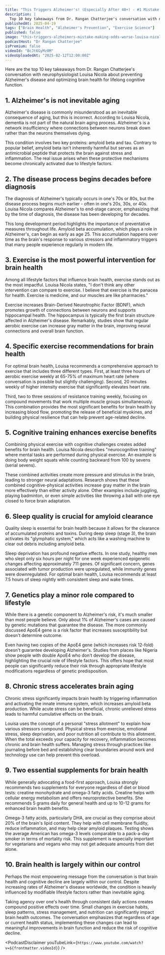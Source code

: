 ```yaml
---
title: "This Triggers Alzheimer's! (Especially After 40+) - #1 Mistake Making Odds Worse | Louisa Nicola"
description: |
  Top 10 key takeaways from Dr. Rangan Chatterjee's conversation with neurophysiologist Louisa Nicola about preventing Alzheimer's disease and optimizing brain health for lifelong cognitive function.
publishedAt: 2025-04-19
tags: ["Brain Health", "Alzheimer's Prevention", "Exercise Science"]
published: false
image: "this-triggers-alzheimers-mistake-making-odds-worse-louisa-nicola.jpg"
podcastHost: "Dr Rangan Chatterjee"
isPremium: false
videoId: "BcJt6GyMz0M"
videoUploadedAt: "2025-02-12T12:00:00Z"
---
```



<PodcastSummaryPageLayout frontmatter={frontmatter}>

Here are the top 10 key takeaways from Dr. Rangan Chatterjee's conversation with neurophysiologist Louisa Nicola about preventing Alzheimer's disease and optimizing brain health for lifelong cognitive function.

## 1. Alzheimer's is not inevitable aging

Alzheimer's disease is commonly misunderstood as an inevitable consequence of aging, but this is incorrect. According to Louisa Nicola, dementia is not part of the natural brain aging process. Alzheimer's is a network insufficiency where connections between neurons break down rather than the neurons themselves dying.

This condition involves two key proteins: amyloid beta and tau. Contrary to popular belief, amyloid beta isn't inherently harmful but serves as an antimicrobial peptide that protects the brain against stress and inflammation. The real issue arises when these protective mechanisms become chronically activated due to lifestyle factors.

## 2. The disease process begins decades before diagnosis

The diagnosis of Alzheimer's typically occurs in one's 70s or 80s, but the disease process begins much earlier - often in one's 20s, 30s, or 40s. Louisa Nicola compares Alzheimer's to end-stage cancer, emphasizing that by the time of diagnosis, the disease has been developing for decades.

This long development period highlights the importance of preventative measures throughout life. Amyloid beta accumulation, which plays a role in Alzheimer's, can begin as early as age 25. This accumulation happens over time as the brain's response to various stressors and inflammatory triggers that many people experience regularly in modern life.

## 3. Exercise is the most powerful intervention for brain health

Among all lifestyle factors that influence brain health, exercise stands out as the most impactful. Louisa Nicola states, "I don't think any other intervention can compare to exercise. I believe that exercise is the panacea for health. Exercise is medicine, and our muscles are like pharmacies."

Exercise increases Brain-Derived Neurotrophic Factor (BDNF), which promotes growth of connections between neurons and supports hippocampal health. The hippocampus is typically the first brain structure affected in Alzheimer's disease. Remarkably, studies show that regular aerobic exercise can increase gray matter in the brain, improving neural connections and overall brain function.

## 4. Specific exercise recommendations for brain health

For optimal brain health, Louisa recommends a comprehensive approach to exercise that includes three different types. First, at least three hours of aerobic exercise weekly at 65-75% of maximum heart rate (where conversation is possible but slightly challenging). Second, 20 minutes weekly of higher intensity exercise that significantly elevates heart rate.

Third, two to three sessions of resistance training weekly, focusing on compound movements that work multiple muscle groups simultaneously. This combination provides the most significant benefits for brain health by increasing blood flow, promoting the release of beneficial myokines, and building physical resilience that can help prevent age-related decline.

## 5. Cognitive training enhances exercise benefits

Combining physical exercise with cognitive challenges creates added benefits for brain health. Louisa Nicola describes "neurocognitive training" where mental tasks are performed during physical exercise. An example is doing body weight squats while counting backward from 100 by sevens (serial sevens).

These combined activities create more pressure and stimulus in the brain, leading to stronger neural adaptations. Research shows that these combined cognitive-physical activities increase gray matter in the brain more effectively than either activity alone. Other examples include juggling, playing badminton, or even simple activities like throwing a ball with one eye closed to force brain adaptation.

## 6. Sleep quality is crucial for amyloid clearance

Quality sleep is essential for brain health because it allows for the clearance of accumulated proteins and toxins. During deep sleep (stage 3), the brain activates its "glymphatic system," which acts like a washing machine to clear out debris including amyloid beta.

Sleep deprivation has profound negative effects. In one study, healthy men who slept only six hours per night for one week experienced epigenetic changes affecting approximately 711 genes. Of significant concern, genes associated with tumor production were upregulated, while immunity genes were downregulated. For optimal brain health, Louisa recommends at least 7.5 hours of sleep nightly with consistent sleep and wake times.

## 7. Genetics play a minor role compared to lifestyle

While there is a genetic component to Alzheimer's risk, it's much smaller than most people believe. Only about 1% of Alzheimer's cases are caused by genetic mutations that guarantee the disease. The more commonly discussed ApoE4 gene is a risk factor that increases susceptibility but doesn't determine outcome.

Even having two copies of the ApoE4 gene (which increases risk 12-fold) doesn't guarantee developing Alzheimer's. Studies from places like Nigeria show people with double ApoE4 who don't develop the disease, highlighting the crucial role of lifestyle factors. This offers hope that most people can significantly reduce their risk through appropriate lifestyle modifications regardless of genetic predisposition.

## 8. Chronic stress accelerates brain aging

Chronic stress significantly impacts brain health by triggering inflammation and activating the innate immune system, which increases amyloid beta production. While acute stress can be beneficial, chronic unrelieved stress leads to harmful cumulative effects on the brain.

Louisa uses the concept of a personal "stress allotment" to explain how various stressors compound. Physical stress from exercise, emotional stress, sleep deprivation, and poor nutrition all contribute to this allotment. When the total exceeds your capacity for recovery, inflammation becomes chronic and brain health suffers. Managing stress through practices like journaling before bed and establishing clear boundaries around work and technology use can help prevent this overload.

## 9. Two essential supplements for brain health

While generally advocating a food-first approach, Louisa strongly recommends two supplements for everyone regardless of diet or blood tests: creatine monohydrate and omega-3 fatty acids. Creatine helps with cellular energy metabolism and offers neuroprotective benefits. She recommends 5 grams daily for general health and up to 10-12 grams for enhanced brain health benefits.

Omega-3 fatty acids, particularly DHA, are crucial as they comprise about 20% of the brain's lipid content. They help with cell membrane fluidity, reduce inflammation, and may help clear amyloid plaques. Testing shows the average American has omega-3 levels comparable to a pack-a-day smoker in terms of mortality risk. This supplement is especially important for vegetarians and vegans who may not get adequate amounts from diet alone.

## 10. Brain health is largely within our control

Perhaps the most empowering message from the conversation is that brain health and cognitive decline are largely within our control. Despite increasing rates of Alzheimer's disease worldwide, the condition is heavily influenced by modifiable lifestyle factors rather than inevitable aging.

Taking agency over one's health through consistent daily actions creates compound positive effects over time. Small changes in exercise habits, sleep patterns, stress management, and nutrition can significantly impact brain health outcomes. The conversation emphasizes that regardless of age or current health status, implementing these changes can lead to meaningful improvements in brain function and reduce the risk of cognitive decline.

<PodcastDisclaimer
  youTubeLink={`https://www.youtube.com/watch?v=${frontmatter.videoId}`}
/>

</PodcastSummaryPageLayout>
